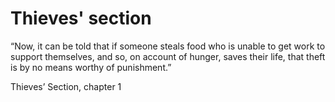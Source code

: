 
# Thieves' section

“Now, it can be told that if someone steals food who is unable to get work to support themselves, and so, on account of hunger, saves their life, that theft is by no means worthy of punishment.”

Thieves’ Section, chapter 1

<SubPages meta={meta} />